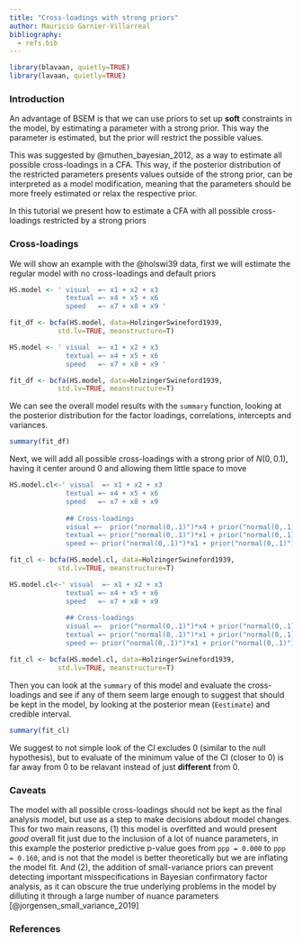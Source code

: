 ```yaml
---
title: "Cross-loadings with strong priors"
author: Mauricio Garnier-Villarreal
bibliography:
  - refs.bib
---
```


```r
library(blavaan, quietly=TRUE)
library(lavaan, quietly=TRUE)
```

### Introduction 

An advantage of BSEM is that we can use priors to set up **soft** constraints in the model, by estimating a parameter with a strong prior. This way the parameter is estimated, but the prior will restrict the possible values. 

This was suggested by @muthen_bayesian_2012, as a way to estimate all possible cross-loadings in a CFA. This way, if the posterior distribution of the restricted parameters presents values outside of the strong prior, can be interpreted as a model modification, meaning that the parameters should be more freely estimated or relax the respective prior. 

In this tutorial we present how to estimate a CFA with all possible cross-loadings restricted by a strong priors

### Cross-loadings

We will show an example with the @holswi39 data, first we will estimate the regular model with no cross-loadings and default priors

```r
HS.model <- ' visual  =~ x1 + x2 + x3
              textual =~ x4 + x5 + x6
              speed   =~ x7 + x8 + x9 '

fit_df <- bcfa(HS.model, data=HolzingerSwineford1939, 
            std.lv=TRUE, meanstructure=T)
```

```r
HS.model <- ' visual  =~ x1 + x2 + x3
              textual =~ x4 + x5 + x6
              speed   =~ x7 + x8 + x9 '

fit_df <- bcfa(HS.model, data=HolzingerSwineford1939, 
            std.lv=TRUE, meanstructure=T)
```

We can see the overall model results with the ```summary``` function, looking at the posterior distribution for the factor loadings, correlations, intercepts and variances.  

```r
summary(fit_df)
```

Next, we will add all possible cross-loadings with a strong prior of $N(0, 0.1)$, having it center around 0 and allowing them little space to move

```r
HS.model.cl<-' visual  =~ x1 + x2 + x3
              textual =~ x4 + x5 + x6
              speed   =~ x7 + x8 + x9 
    
              ## Cross-loadings
              visual =~  prior("normal(0,.1)")*x4 + prior("normal(0,.1)")*x5 + prior("normal(0,.1)")*x6 + prior("normal(0,.1)")*x7 + prior("normal(0,.1)")*x8 + prior("normal(0,.1)")*x9
              textual =~ prior("normal(0,.1)")*x1 + prior("normal(0,.1)")*x2 + prior("normal(0,.1)")*x3 + prior("normal(0,.1)")*x7 + prior("normal(0,.1)")*x8 + prior("normal(0,.1)")*x9 
              speed =~ prior("normal(0,.1)")*x1 + prior("normal(0,.1)")*x2 + prior("normal(0,.1)")*x3 + prior("normal(0,.1)")*x4 + prior("normal(0,.1)")*x5 + prior("normal(0,.1)")*x6'

fit_cl <- bcfa(HS.model.cl, data=HolzingerSwineford1939, 
            std.lv=TRUE, meanstructure=T)
```

```r
HS.model.cl<-' visual  =~ x1 + x2 + x3
              textual =~ x4 + x5 + x6
              speed   =~ x7 + x8 + x9 
    
              ## Cross-loadings
              visual =~  prior("normal(0,.1)")*x4 + prior("normal(0,.1)")*x5 + prior("normal(0,.1)")*x6 + prior("normal(0,.1)")*x7 + prior("normal(0,.1)")*x8 + prior("normal(0,.1)")*x9
              textual =~ prior("normal(0,.1)")*x1 + prior("normal(0,.1)")*x2 + prior("normal(0,.1)")*x3 + prior("normal(0,.1)")*x7 + prior("normal(0,.1)")*x8 + prior("normal(0,.1)")*x9 
              speed =~ prior("normal(0,.1)")*x1 + prior("normal(0,.1)")*x2 + prior("normal(0,.1)")*x3 + prior("normal(0,.1)")*x4 + prior("normal(0,.1)")*x5 + prior("normal(0,.1)")*x6'

fit_cl <- bcfa(HS.model.cl, data=HolzingerSwineford1939, 
            std.lv=TRUE, meanstructure=T)
```

Then you can look at the ```summary``` of this model and evaluate the cross-loadings and see if any of them seem large enough to suggest that should be kept in the model, by looking at the posterior mean (```Eestimate```) and credible interval. 

```r
summary(fit_cl)
```

We suggest to not simple look of the CI excludes 0 (similar to the null hypothesis), but to evaluate of the minimum value of the CI (closer to 0) is far away from 0 to be relavant instead of just **different** from 0. 

### Caveats

The model with all possible cross-loadings should not be kept as the final analysis model, but use as a step to make decisions abdout model changes. This for two main reasons, (1) this model is overfitted and would present *good* overall fit just due to the inclusion of a lot of nuance parameters, in this example the posterior predictive p-value goes from ```ppp = 0.000``` to ```ppp = 0.160```, and is not that the model is better theoretically but we are inflating the model fit. And (2), the addition of small-variance priors can prevent detecting important misspecifications in Bayesian confirmatory factor analysis, as it can obscure the true underlying problems in the model by dilluting it through a large number of nuance parameters [@jorgensen_small_variance_2019]

### References
